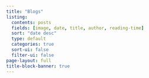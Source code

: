 ```yaml
---
title: "Blogs"
listing:
  contents: posts
  fields: [image, date, title, author, reading-time]
  sort: "date desc"
  type: default
  categories: true
  sort-ui: false
  filter-ui: false
page-layout: full
title-block-banner: true
---
```



